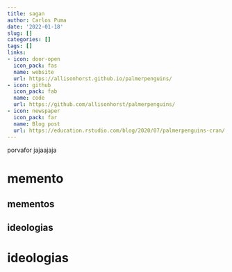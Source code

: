 ```yaml
---
title: sagan
author: Carlos Puma
date: '2022-01-18'
slug: []
categories: []
tags: []
links:
- icon: door-open
  icon_pack: fas
  name: website
  url: https://allisonhorst.github.io/palmerpenguins/
- icon: github
  icon_pack: fab
  name: code
  url: https://github.com/allisonhorst/palmerpenguins/
- icon: newspaper
  icon_pack: far
  name: Blog post
  url: https://education.rstudio.com/blog/2020/07/palmerpenguins-cran/
---
```


porvafor jajaajaja

# memento

## mementos

## ideologias

# ideologias

